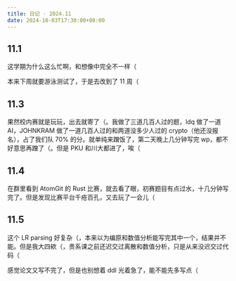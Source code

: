 ```yaml
---
title: 日记 · 2024.11
date: 2024-10-03T17:30:00+08:00
---
```


## 11.1

这学期为什么这么忙啊，和想像中完全不一样（

本来下周就要游泳测试了，于是去改到了 11 周（

## 11.3

果然校内赛就是玩玩，出去就寄了（。我做了三道几百人过的题，ldq 做了一道 AI，JOHNKRAM 做了一道几百人过的和两道没多少人过的 crypto（他还没报名），占了我们队 70% 的分。就单纯来蹭饭了，第二天晚上几分钟写完 wp，都不好意思再蹭了（。但是 PKU 和川大都进了，唉（

## 11.4

在群里看到 AtomGit 的 Rust 比赛，就去看了眼，初赛题目有点过水，十几分钟写完了。但是发现比赛平台千疮百孔，又去玩了一会儿（

## 11.5

这个 LR parsing 好复杂（，本来以为编原和数值分析能写完其中一个，结果并不能。但是我大四欸（，贵系课之前还迟交过离散和数值分析，只是从来没迟交过代码（

感觉论文又写不完了，但是也别想着 ddl 光着急了，能不能先多写点（
